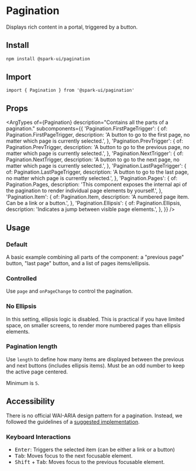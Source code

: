 


<Meta of={stories} />

# Pagination

Displays rich content in a portal, triggered by a button.

## Install

```sh
npm install @spark-ui/pagination
```

## Import

```tsx
import { Pagination } from '@spark-ui/pagination'
```

## Props

<ArgTypes
  of={Pagination}
  description="Contains all the parts of a pagination."
  subcomponents={{
    'Pagination.FirstPageTrigger': {
      of: Pagination.FirstPageTrigger,
      description: 'A button to go to the first page, no matter which page is currently selected.',
    },
    'Pagination.PrevTrigger': {
      of: Pagination.PrevTrigger,
      description:
        'A button to go to the previous page, no matter which page is currently selected.',
    },
    'Pagination.NextTrigger': {
      of: Pagination.NextTrigger,
      description: 'A button to go to the next page, no matter which page is currently selected.',
    },
    'Pagination.LastPageTrigger': {
      of: Pagination.LastPageTrigger,
      description: 'A button to go to the last page, no matter which page is currently selected.',
    },
    'Pagination.Pages': {
      of: Pagination.Pages,
      description:
        'This component exposes the internal api of the pagination to render individual page elements by yourself.',
    },
    'Pagination.Item': {
      of: Pagination.Item,
      description: 'A numbered page item. Can be a link or a button.',
    },
    'Pagination.Ellipsis': {
      of: Pagination.Ellipsis,
      description: 'Indicates a jump between visible page elements.',
    },
  }}
/>

## Usage

### Default

A basic example combining all parts of the component: a "previous page" button, "last page" button, and a list of pages items/ellipsis.

<Canvas of={stories.Default} />

### Controlled

Use `page` and `onPageChange` to control the pagination.

<Canvas of={stories.Controlled} />

### No Ellipsis

In this setting, ellipsis logic is disabled. This is practical if you have limited space, on smaller screens, to render more numbered pages than ellipsis elements.

<Canvas of={stories.NoEllipsis} />

### Pagination length

Use `length` to define how many items are displayed between the previous and next buttons (includes ellipsis items). Must be an odd number to keep the active page centered.

Minimum is `5`.

<Canvas of={stories.PaginationLength} />

## Accessibility

There is no official WAI-ARIA design pattern for a pagination. Instead, we followed the guidelines of a [suggested implementation](https://design-system.w3.org/components/pagination.html).

### Keyboard Interactions

- <Kbd>Enter</Kbd>: Triggers the selected item (can be either a link or a button)
- <Kbd>Tab</Kbd>: Moves focus to the next focusable element.
- <Kbd>Shift</Kbd> + <Kbd>Tab</Kbd>: Moves focus to the previous focusable element.
